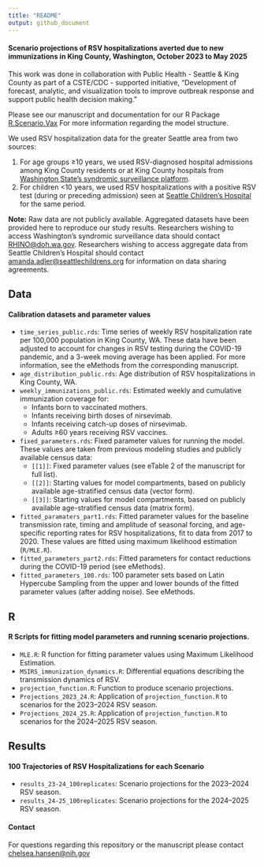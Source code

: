 ```yaml
---
title: "README"
output: github_document
---
```


#### Scenario projections of RSV hospitalizations averted due to new immunizations in King County, Washington, October 2023 to May 2025


This work was done in collaboration with Public Health - Seattle & King County as part of a CSTE/CDC - supported initiative, "Development of forecast, analytic, and visualization tools to improve outbreak response and support public health decision making."

Please see our manuscript and documentation for our R Package [R.Scenario.Vax](https://chelsea-hansen.github.io/R.Scenario.Vax/) For more information regarding the model structure.

We used RSV hospitalization data for the greater Seattle area from two sources:

1. For age groups ≥10 years, we used RSV-diagnosed hospital admissions among King County residents or at King County hospitals from [Washington State’s syndromic surveillance platform](https://doh.wa.gov/public-health-provider-resources/healthcare-professions-and-facilities/data-exchange/syndromic-surveillance-rhino). 
2. For children <10 years, we used RSV hospitalizations with a positive RSV test (during or preceding admission) seen at [Seattle Children’s Hospital](https://www.seattlechildrens.org/) for the same period.

**Note:** Raw data are not publicly available. Aggregated datasets have been provided here to reproduce our study results. Researchers wishing to access Washington’s syndromic surveillance data should contact [RHINO@doh.wa.gov](RHINO@doh.wa.gov). 
Researchers wishing to access aggregate data from Seattle Children’s Hospital should contact [amanda.adler@seattlechildrens.org](amanda.adler@seattlechildrens.org) for information on data sharing agreements.

## Data

#### Calibration datasets and parameter values

- `time_series_public.rds`: Time series of weekly RSV hospitalization rate per 100,000 population in King County, WA. These data have been adjusted to account for changes in RSV testing during the COVID-19 pandemic, and a 3-week moving average has been applied. For more information, see the eMethods from the corresponding manuscript.
- `age_distribution_public.rds`: Age distribution of RSV hospitalizations in King County, WA.
- `weekly_immunizations_public.rds`: Estimated weekly and cumulative immunization coverage for:
  - Infants born to vaccinated mothers.
  - Infants receiving birth doses of nirsevimab.
  - Infants receiving catch-up doses of nirsevimab.
  - Adults ≥60 years receiving RSV vaccines.
- `fixed_parameters.rds`: Fixed parameter values for running the model. These values are taken from previous modeling studies and publicly available census data:
  - `[[1]]`: Fixed parameter values (see eTable 2 of the manuscript for full list).
  - `[[2]]`: Starting values for model compartments, based on publicly available age-stratified census data (vector form).
  - `[[3]]`: Starting values for model compartments, based on publicly available age-stratified census data (matrix form).
- `fitted_paramaters_part1.rds`: Fitted parameter values for the baseline transmission rate, timing and amplitude of seasonal forcing, and age-specific reporting rates for RSV hospitalizations, fit to data from 2017 to 2020. These values are fitted using maximum likelihood estimation (`R/MLE.R`).
- `fitted_parameters_part2.rds`: Fitted parameters for contact reductions during the COVID-19 period (see eMethods).
- `fitted_parameters_100.rds`: 100 parameter sets based on Latin Hypercube Sampling from the upper and lower bounds of the fitted parameter values (after adding noise). See eMethods.

## R 

#### R Scripts for fitting model parameters and running scenario projections. 

- `MLE.R`: R function for fitting parameter values using Maximum Likelihood Estimation.
- `MSIRS_immunization_dynamics.R`: Differential equations describing the transmission dynamics of RSV.
- `projection_function.R`: Function to produce scenario projections.
- `Projections_2023_24.R`: Application of `projection_function.R` to scenarios for the 2023–2024 RSV season.
- `Projections_2024_25.R`: Application of `projection_function.R` to scenarios for the 2024–2025 RSV season.

## Results

#### 100 Trajectories of RSV Hospitalizations for each Scenario

- `results_23-24_100replicates`: Scenario projections for the 2023–2024 RSV season.
- `results_24-25_100replicates`: Scenario projections for the 2024–2025 RSV season.

#### Contact 
For questions regarding this repository or the manuscript please contact [chelsea.hansen@nih.gov](chelsea.hansen@nih.gov)

